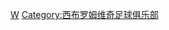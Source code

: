 {{Catnav|頁面分類|...|足球教练|足球教练 (按球队)|英格蘭球會領隊}}
{{Catnav|頁面分類|...|英格蘭足球|英格蘭足球俱樂部|西布罗姆维奇足球俱乐部}}
{{Catnav|頁面分類|...|英國足球|英格蘭足球|英格蘭球會領隊}}

[[Category:英格蘭球會領隊|W]]
[[Category:西布罗姆维奇足球俱乐部|Category:西布罗姆维奇足球俱乐部]]